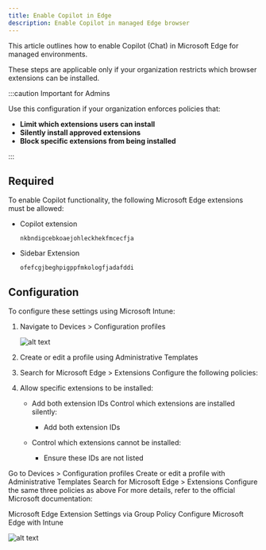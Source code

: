 ```yaml
---
title: Enable Copilot in Edge
description: Enable Copilot in managed Edge browser
---
```


This article outlines how to enable Copilot (Chat) in Microsoft Edge for managed environments.

These steps are applicable only if your organization restricts which browser extensions can be installed.



:::caution Important for Admins

Use this configuration if your organization enforces policies that:

- **Limit which extensions users can install**
- **Silently install approved extensions**
- **Block specific extensions from being installed**

:::

## Required
To enable Copilot functionality, the following Microsoft Edge extensions must be allowed:

- Copilot extension
    ```
    nkbndigcebkoaejohleckhekfmcecfja
    ```

- Sidebar Extension
    ```
    ofefcgjbeghpigppfmkologfjadafddi
    ```

## Configuration
To configure these settings using Microsoft Intune:

1. Navigate to Devices > Configuration profiles

    ![alt text](image.png)

1. Create or edit a profile using Administrative Templates
1. Search for Microsoft Edge > Extensions
Configure the following policies:
1. Allow specific extensions to be installed: 

    - Add both extension IDs Control which extensions are installed silently:
        - Add both extension IDs

    - Control which extensions cannot be installed: 
        - Ensure these IDs are not listed




Go to Devices > Configuration profiles
Create or edit a profile with Administrative Templates
Search for Microsoft Edge > Extensions
Configure the same three policies as above
For more details, refer to the official Microsoft documentation:

Microsoft Edge Extension Settings via Group Policy
Configure Microsoft Edge with Intune

![alt text](image-1.png)

